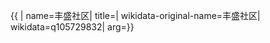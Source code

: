{{ {{{1|PRC admin/showdata}}}|
name=丰盛社区|
title=|
wikidata-original-name=丰盛社区|
wikidata=q105729832|
arg={{{arg|}}}}}